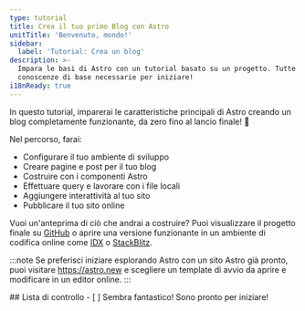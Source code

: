 ```yaml
---
type: tutorial
title: Crea il tuo primo Blog con Astro
unitTitle: 'Benvenuto, mondo!'
sidebar:
  label: 'Tutorial: Crea un blog'
description: >-
  Impara le basi di Astro con un tutorial basato su un progetto. Tutte le
  conoscenze di base necessarie per iniziare!
i18nReady: true
---
```



<Lede> In questo tutorial, imparerai le caratteristiche principali di Astro creando un blog completamente funzionante, da zero fino al lancio finale! 🚀 </Lede>

Nel percorso, farai:
- Configurare il tuo ambiente di sviluppo
- Creare pagine e post per il tuo blog
- Costruire con i componenti Astro
- Effettuare query e lavorare con i file locali
- Aggiungere interattività al tuo sito
- Pubblicare il tuo sito online

Vuoi un'anteprima di ciò che andrai a costruire? Puoi visualizzare il progetto finale su [GitHub](https://github.com/withastro/blog-tutorial-demo) o aprire una versione funzionante in un ambiente di codifica online come [IDX](https://idx.google.com/import?url=https:%2F%2Fgithub.com%2Fwithastro%2Fblog-tutorial-demo%2F) o [StackBlitz](https://stackblitz.com/github/withastro/blog-tutorial-demo/tree/complete?file=src%2Fpages%2Findex.astro).


:::note
Se preferisci iniziare esplorando Astro con un sito Astro già pronto, puoi visitare https://astro.new e scegliere un template di avvio da aprire e modificare in un editor online.
::: 


<Box icon="check-list">
## Lista di controllo

<Checklist>
- [ ] Sembra fantastico! Sono pronto per iniziare!
</Checklist>
</Box>